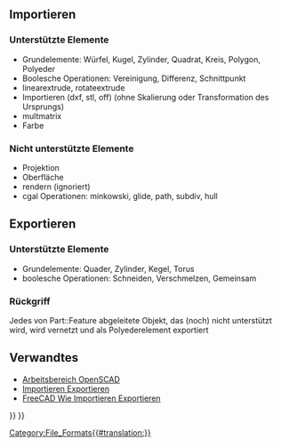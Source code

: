 <languages/>
{{TOCright}}
== Importieren ==
=== Unterstützte Elemente ===
* Grundelemente: Würfel, Kugel, Zylinder, Quadrat, Kreis, Polygon, Polyeder
* Boolesche Operationen: Vereinigung, Differenz, Schnittpunkt
* linearextrude, rotateextrude
* Importieren (dxf, stl, off) (ohne Skalierung oder Transformation des Ursprungs)
* multmatrix
* Farbe

=== Nicht unterstützte Elemente ===
* Projektion
* Oberfläche
* rendern (ignoriert)
* cgal Operationen: minkowski, glide, path, subdiv, hull

== Exportieren ==
=== Unterstützte Elemente ===
* Grundelemente: Quader, Zylinder, Kegel, Torus
* boolesche Operationen: Schneiden, Verschmelzen, Gemeinsam

=== Rückgriff ===
Jedes von Part::Feature abgeleitete Objekt, das (noch) nicht unterstützt wird, wird vernetzt und als Polyederelement exportiert

<span id="Related"></span>
==Verwandtes==

* [[OpenSCAD Workbench/de|Arbeitsbereich OpenSCAD]]
* [[Import Export/de|Importieren Exportieren]]
* [[FreeCAD Howto Import Export/de|FreeCAD Wie Importieren Exportieren]]


{{Userdocnavi{{#translation:}}}}
{{OpenSCAD Tools navi{{#translation:}}}}
[[Category:File_Formats{{#translation:}}]]